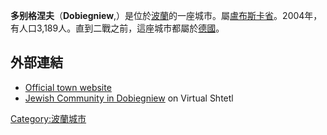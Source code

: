 {{Infobox settlement
| name = Dobiegniew
| image_flag =
| image_shield = POL_Dobiegniew_COA.svg
| image_skyline = PL Dobiegniew Kosciol.JPG
| image_caption = 教堂
| pushpin_map = Poland
| coordinates_region = PL
| subdivision_type = 國家
| subdivision_name = {{POL}}
| subdivision_type1 = [[波蘭行政區劃|省份]]
| subdivision_name1 = [[盧布斯卡省|盧布斯卡]]
| subdivision_type2 = [[Powiat|County]]
| subdivision_name2 = [[Strzelce-Drezdenko_County|Strzelce-Drezdenko]]
| subdivision_type3 = [[Gmina|Gmina]]
| subdivision_name3 = [[Gmina_Dobiegniew|Dobiegniew]]
| area_total_km2 = 5.69
| population_as_of = 2006
| population_total = 3187
| population_density_km2 = auto
| latd = 52 | latm = 58 | lats =  | latNS = N | longd = 15 | longm = 45 | longs =  | longEW = E
| elevation_m =
| postal_code_type = Postal code
| postal_code = 66-520
| website = http://www.dobiegniew.pl }}

'''多别格涅夫'''（'''Dobiegniew''',{{lang-de|Woldenberg}}）是位於[[波蘭|波蘭]]的一座城市。屬[[盧布斯卡省|盧布斯卡省]]。2004年，有人口3,189人。直到二戰之前，這座城市都屬於[[德國|德國]]。

==外部連結==
{{Commonscat|Dobiegniew}}
* [http://www.dobiegniew.pl/ Official town website]{{Wayback|url=http://www.dobiegniew.pl/ |date=20061004032329 }}
* [http://www.sztetl.org.pl/en/city/dobiegniew/ Jewish Community in Dobiegniew]{{Wayback|url=http://www.sztetl.org.pl/en/city/dobiegniew/ |date=20150423112613 }} on Virtual Shtetl

{{coord|52|58|N|15|45|E|region:PL_type:city|display=title}}

{{Authority control}}
[[Category:波蘭城市|Category:波蘭城市]]